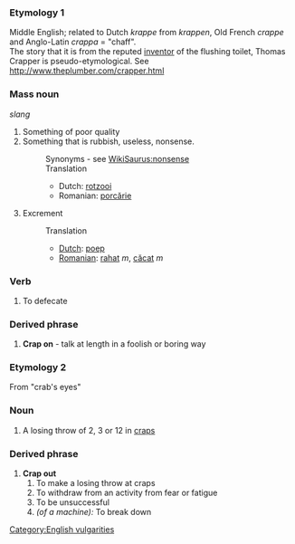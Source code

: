 ===Etymology 1===
Middle English; related to Dutch ''krappe'' from ''krappen'', Old French ''crappe'' and Anglo-Latin ''crappa'' = "chaff".<br>
The story that it is from the reputed [[inventor]] of the flushing toilet, Thomas Crapper is pseudo-etymological.  See http://www.theplumber.com/crapper.html
===Mass noun===
''slang''
#Something of poor quality
#Something that is rubbish, useless, nonsense.
#:Synonyms - see [[WikiSaurus:nonsense]]
#:Translation
#:*Dutch: [[rotzooi]]
#:*Romanian: [[porcărie]]
#Excrement
#:Translation
#:*[[Dutch]]: [[poep]]
#:*[[Romanian]]: [[rahat]] ''m'', [[căcat]] ''m''

===Verb===
#To defecate
===Derived phrase===
#'''Crap on''' - talk at length in a foolish or boring way

===Etymology 2===
From "crab's eyes"
===Noun===
#A losing throw of 2, 3 or 12 in [[craps]]
===Derived phrase===
#'''Crap out'''
##To make a losing throw at craps
##To withdraw from an activity from fear or fatigue
##To be unsuccessful
##''(of a machine):'' To break down

[[Category:English vulgarities]]
